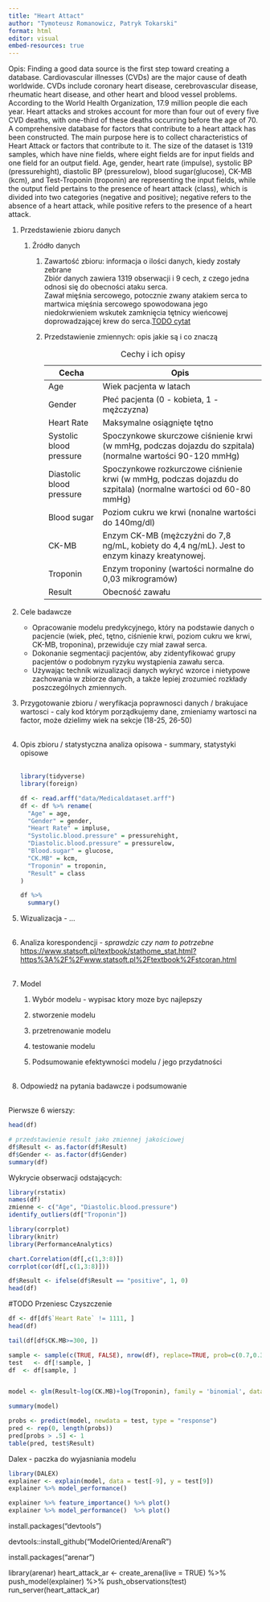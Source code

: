 ```yaml
---
title: "Heart Attact"
author: "Tymoteusz Romanowicz, Patryk Tokarski"
format: html
editor: visual
embed-resources: true
---
```


Opis: Finding a good data source is the first step toward creating a database. Cardiovascular illnesses (CVDs) are the major cause of death worldwide. CVDs include coronary heart disease, cerebrovascular disease, rheumatic heart disease, and other heart and blood vessel problems. According to the World Health Organization, 17.9 million people die each year. Heart attacks and strokes account for more than four out of every five CVD deaths, with one-third of these deaths occurring before the age of 70. A comprehensive database for factors that contribute to a heart attack has been constructed. The main purpose here is to collect characteristics of Heart Attack or factors that contribute to it. The size of the dataset is 1319 samples, which have nine fields, where eight fields are for input fields and one field for an output field. Age, gender, heart rate (impulse), systolic BP (pressurehight), diastolic BP (pressurelow), blood sugar(glucose), CK-MB (kcm), and Test-Troponin (troponin) are representing the input fields, while the output field pertains to the presence of heart attack (class), which is divided into two categories (negative and positive); negative refers to the absence of a heart attack, while positive refers to the presence of a heart attack.

1.  Przedstawienie zbioru danych

    1.  Źródło danych

        1.  Zawartość zbioru: informacja o ilości danych, kiedy zostały zebrane\
            Zbiór danych zawiera 1319 obserwacji i 9 cech, z czego jedna odnosi się do obecności ataku serca.\
            Zawał mięśnia sercowego, potocznie zwany atakiem serca to martwica mięśnia sercowego spowodowana jego niedokrwieniem wskutek zamknięcia tętnicy wieńcowej doprowadzającej krew do serca.[TODO cytat](https://web.archive.org/web/20150224034615/http://www.nhlbi.nih.gov/health/health-topics/topics/cad/signs)

        2.  Przedstawienie zmiennych: opis jakie są i co znaczą\

            | Cecha                    | Opis                                                                                                           |
            |------------------|------------------------------------------------------|
            | Age                      | Wiek pacjenta w latach                                                                                         |
            | Gender                   | Płeć pacjenta (0 - kobieta, 1 - mężczyzna)                                                                     |
            | Heart Rate               | Maksymalne osiągnięte tętno                                                                                    |
            | Systolic blood pressure  | Spoczynkowe skurczowe ciśnienie krwi (w mmHg, podczas dojazdu do szpitala) (normalne wartości 90-120 mmHg)     |
            | Diastolic blood pressure | Spoczynkowe rozkurczowe ciśnienie krwi (w mmHg, podczas dojazdu do szpitala) (normalne wartości od 60-80 mmHg) |
            | Blood sugar              | Poziom cukru we krwi (nonalne wartości do 140mg/dl)                                                            |
            | CK-MB                    | Enzym CK-MB (mężczyźni do 7,8 ng/mL, kobiety do 4,4 ng/mL). Jest to enzym kinazy kreatynowej.                  |
            | Troponin                 | Enzym troponiny (wartości normalne do 0,03 mikrogramów)                                                        |
            | Result                   | Obecność zawału                                                                                                |

            : Cechy i ich opisy\

2.  Cele badawcze\
    - Opracowanie modelu predykcyjnego, który na podstawie danych o pacjencie (wiek, płeć, tętno, ciśnienie krwi, poziom cukru we krwi, CK-MB, troponina), przewiduje czy miał zawał serca.\
    - Dokonanie segmentacji pacjentów, aby zidentyfikować grupy pacjentów o podobnym ryzyku wystąpienia zawału serca.\
    - Używając technik wizualizacji danych wykryć wzorce i nietypowe zachowania w zbiorze danych, a także lepiej zrozumieć rozkłady poszczególnych zmiennych.

3.  Przygotowanie zbioru / weryfikacja poprawnosci danych / brakujace wartosci - caly kod którym porządkujemy dane, zmieniamy wartosci na factor, może dzielimy wiek na sekcje (18-25, 26-50)\
    \

4.  Opis zbioru / statystyczna analiza opisowa - summary, statystyki opisowe\
    \

    ```r
    library(tidyverse)
    library(foreign)

    df <- read.arff("data/Medicaldataset.arff")
    df <- df %>% rename(
      "Age" = age,
      "Gender" = gender,
      "Heart Rate" = impluse,
      "Systolic.blood.pressure" = pressurehight,
      "Diastolic.blood.pressure" = pressurelow,
      "Blood.sugar" = glucose,
      "CK.MB" = kcm,
      "Troponin" = troponin,
      "Result" = class
    )
    ```

    ```r
    df %>%
      summary()
    ```

5.  Wizualizacja - ...\
    \

6.  Analiza korespondencji - *sprawdzic czy nam to potrzebne* <https://www.statsoft.pl/textbook/stathome_stat.html?https%3A%2F%2Fwww.statsoft.pl%2Ftextbook%2Fstcoran.html>\
    \

7.  Model

    1.  Wybór modelu - wypisac ktory moze byc najlepszy

    2.  stworzenie modelu

    3.  przetrenowanie modelu

    4.  testowanie modelu

    5.  Podsumowanie efektywności modelu / jego przydatności\
        \

8.  Odpowiedź na pytania badawcze i podsumowanie\
    \

Pierwsze 6 wierszy:

```r
head(df)

```

```r
# przedstawienie result jako zmiennej jakościowej
df$Result <- as.factor(df$Result)
df$Gender <- as.factor(df$Gender)
summary(df)
```

Wykrycie obserwacji odstających:

```r
library(rstatix)
names(df)
zmienne <- c("Age", "Diastolic.blood.pressure")
identify_outliers(df["Troponin"])

```

```r
library(corrplot)
library(knitr)
library(PerformanceAnalytics)

chart.Correlation(df[,c(1,3:8)])
corrplot(cor(df[,c(1,3:8)]))
```

```r
df$Result <- ifelse(df$Result == "positive", 1, 0)
head(df) 
```

#TODO Przeniesc Czyszczenie

```r
df <- df[df$`Heart Rate` != 1111, ]
head(df)
```

```r
tail(df[df$CK.MB>=300, ])
```

```r
sample <- sample(c(TRUE, FALSE), nrow(df), replace=TRUE, prob=c(0.7,0.3))
test   <- df[!sample, ]
df  <- df[sample, ]


model <- glm(Result~log(CK.MB)+log(Troponin), family = 'binomial', data = df)

summary(model)

probs <- predict(model, newdata = test, type = "response")
pred <- rep(0, length(probs))
pred[probs > .5] <- 1
table(pred, test$Result)
```

Dalex - paczka do wyjasniania modelu

```r
library(DALEX)
explainer <- explain(model, data = test[-9], y = test[9])
explainer %>% model_performance()

explainer %>% feature_importance() %>% plot()
explainer %>% model_performance()  %>% plot()

```

install.packages("devtools")

devtools::install_github("ModelOriented/ArenaR")

install.packages("arenar")

library(arenar) heart_attack_ar \<- create_arena(live = TRUE) %\>% push_model(explainer) %\>% push_observations(test) run_server(heart_attack_ar)
